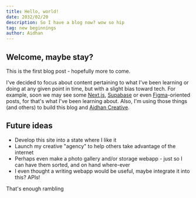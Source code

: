 ```yaml
---
title: Hello, world!
date: 2032/02/20
description: So I have a blog now? wow so hip
tag: new beginnings
author: Aidhan
---
```


## Welcome, maybe stay?
This is the first blog post - hopefully more to come.

I've decided to focus about content pertaining to what I've been learning or doing at any given point in time, but with a slight bias toward tech. For example, soon we may see some [Next.js](https://nextjs.org/), [Supabase](https://supabase.com/) or even [Figma](https://www.figma.com/)-oriented posts, for that's what I've been learning about. Also, I'm using those things (and others) to build this blog and [Aidhan Creative](https://aidhan.au/).

## Future ideas
- Develop this site into a state where I like it 
- Launch my creative "agency" to help others take advantage of the internet
- Perhaps even make a photo gallery and/or storage webapp - just so I can have them sorted, and on hand where-ever
- I even thought a writing webapp would be useful, maybe integrate it into this? APIs!

That's enough rambling
